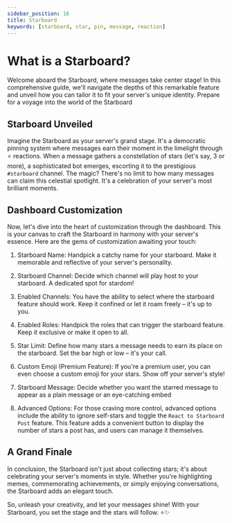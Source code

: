 ```yaml
---
sidebar_position: 16
title: Starboard
keywords: [starboard, star, pin, message, reaction] 
---
```


# What is a Starboard?

Welcome aboard the Starboard, where messages take center stage! In this comprehensive guide, we'll navigate the depths of this remarkable feature and unveil how you can tailor it to fit your server's unique identity. Prepare for a voyage into the world of the Starboard

## Starboard Unveiled

Imagine the Starboard as your server's grand stage. It's a democratic pinning system where messages earn their moment in the limelight through ⭐️ reactions. When a message gathers a constellation of stars (let's say, 3 or more), a sophisticated bot emerges, escorting it to the prestigious `#starboard` channel. The magic? There's no limit to how many messages can claim this celestial spotlight. It's a celebration of your server's most brilliant moments.

## Dashboard Customization

Now, let's dive into the heart of customization through the dashboard. This is your canvas to craft the Starboard in harmony with your server's essence. Here are the gems of customization awaiting your touch:

1. Starboard Name: Handpick a catchy name for your starboard. Make it memorable and reflective of your server's personality.

2. Starboard Channel: Decide which channel will play host to your starboard. A dedicated spot for stardom!

3. Enabled Channels: You have the ability to select where the starboard feature should work. Keep it confined or let it roam freely – it's up to you.

4. Enabled Roles: Handpick the roles that can trigger the starboard feature. Keep it exclusive or make it open to all.

5. Star Limit: Define how many stars a message needs to earn its place on the starboard. Set the bar high or low – it's your call.

6. Custom Emoji (Premium Feature): If you're a premium user, you can even choose a custom emoji for your stars. Show off your server's style!

7. Starboard Message: Decide whether you want the starred message to appear as a plain message or an eye-catching embed

8. Advanced Options: For those craving more control, advanced options include the ability to ignore self-stars and toggle the `React to Starboard Post` feature. This feature adds a convenient button to display the number of stars a post has, and users can manage it themselves.

## A Grand Finale

In conclusion, the Starboard isn't just about collecting stars; it's about celebrating your server's moments in style. Whether you're highlighting memes, commemorating achievements, or simply enjoying conversations, the Starboard adds an elegant touch.

So, unleash your creativity, and let your messages shine! With your Starboard, you set the stage and the stars will follow. ⭐️✨
